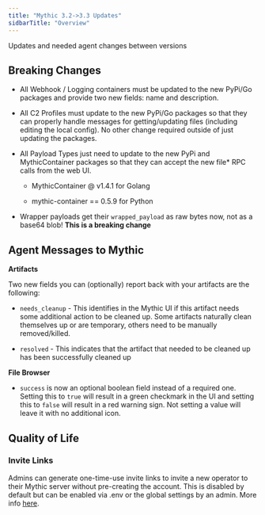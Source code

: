 ```yaml
---
title: "Mythic 3.2->3.3 Updates"
sidbarTitle: "Overview"
---
```


Updates and needed agent changes between versions

## Breaking Changes

* All Webhook / Logging containers must be updated to the new PyPi/Go packages and provide two new fields: name and description.

* All C2 Profiles must update to the new PyPi/Go packages so that they can properly handle messages for getting/updating files (including editing the local config). No other change required outside of just updating the packages.

* All Payload Types just need to update to the new PyPi and MythicContainer packages so that they can accept the new file\* RPC calls from the web UI.

  * MythicContainer @ v1.4.1 for Golang

  * mythic-container == 0.5.9 for Python

* Wrapper payloads get their `wrapped_payload` as raw bytes now, not as a base64 blob! **This is a breaking change**

## Agent Messages to Mythic

**Artifacts**

Two new fields you can (optionally) report back with your artifacts are the following:

* `needs_cleanup` - This identifies in the Mythic UI if this artifact needs some additional action to be cleaned up. Some artifacts naturally clean themselves up or are temporary, others need to be manually removed/killed.

* `resolved` - This indicates that the artifact that needed to be cleaned up has been successfully cleaned up

**File Browser**

* `success` is now an optional boolean field instead of a required one. Setting this to `true` will result in a green checkmark in the UI and setting this to `false` will result in a red warning sign. Not setting a value will leave it with no additional icon.

## Quality of Life

### Invite Links

Admins can generate one-time-use invite links to invite a new operator to their Mythic server without pre-creating the account. This is disabled by default but can be enabled via .env or the global settings by an admin. More info [here](/updating/mythic-3.2-greater-than-3.3-updates#invite-links).
